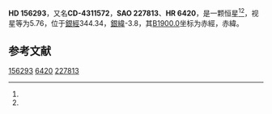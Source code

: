 {{Starbox begin
| name = HD 156293
}}
{{Starbox observe
| epoch = [[J2000.0|J2000.0]]
| constell = {{星座名待查}}<ref name=SIMBAD>{{cite web
 | url=http://simbad.u-strasbg.fr/simbad/sim-id?Ident=HR+6420
 | title =Pulsating variable Star
 | publisher=Centre de Données astronomiques de Strasbourg
 | work=SIMBAD
 | accessdate=2012-07-13}}</ref><ref name=DATA>{{cite web
 | url=http://vizier.u-strasbg.fr/viz-bin/VizieR-5?-out.add=.&-source=5050&-corr=PK=HR&-out.max=9999&HR=6420
 | title=VizieR Detailed Page
 | accessdate=2012-07-13
 | archive-date=2016-03-05
 | archive-url=https://web.archive.org/web/20160305001331/http://vizier.u-strasbg.fr/viz-bin/VizieR-5?-out.add=.&-source=5050&-corr=PK=HR&-out.max=9999&HR=6420
 | dead-url=no
 }}</ref>
| 星官 = 
| ra = {{RA|17|18|48}}<ref name=SIMBAD /><ref name=DATA />
| dec = {{DEC|-44|7|47}}<ref name=SIMBAD /><ref name=DATA />
| appmag_v = 5.76<ref name=SIMBAD /><ref name=DATA />
}}
{{Starbox character
| class = B9V<ref name=SIMBAD /><ref name=DATA />
| b-v = -0.05<ref name=SIMBAD /><ref name=DATA />
| u-b = -0.13<ref name=SIMBAD /><ref name=DATA />
| r-i = -0.02C<ref name=SIMBAD /><ref name=DATA />
| variable = 
}}
{{Starbox astrometry
| radial_v = -0.13
| prop_mo_ra = -12
| parallax = 
| p_error = 
}}
{{Starbox catalog
| names =CD-4311572，[[SAO星表|SAO]] 227813，[[HD星表|HD]] 156293，[[HR星表|HR]] 6420}}
{{Starbox reference |Simbad=HR+6420}}
{{Starbox end}}

'''HD 156293'''，又名'''CD-4311572'''，'''SAO 227813'''、'''HR 6420'''，是一颗恒星<ref name=SIMBAD /><ref name=DATA />，视星等为5.76，位于[[銀道座標系|銀經]]344.34，[[銀道座標系|銀緯]]-3.8，其[[B1900.0|B1900.0]]坐标为赤經{{RA|17|11|33.6}}，赤緯{{DEC|-44|-3.8|16}}。

== 参考文献 ==
{{reflist}}

{{star-stub}}

[[Category:HD和HDE天體|156293]]
[[Category:HR天體|6420]]
[[Category:SAO天體|227813]]